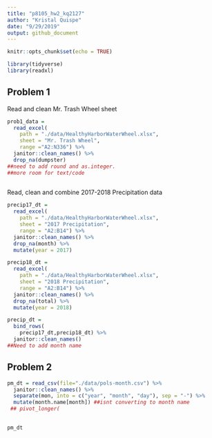 ```yaml
---
title: "p8105_hw2_kq2127"
author: "Kristal Quispe"
date: "9/29/2019"
output: github_document
---
```



```r
knitr::opts_chunk$set(echo = TRUE)

library(tidyverse)
library(readxl)
```

## Problem 1

Read and clean Mr. Trash Wheel sheet

```r
prob1_data = 
  read_excel(
    path = "./data/HealthyHarborWaterWheel.xlsx",
    sheet = "Mr. Trash Wheel",
    range ="A2:N336") %>% 
  janitor::clean_names() %>% 
  drop_na(dumpster)
##need to add round and as.integer.
##more room for text/code
 
```

Read, clean and combine 2017-2018 Precipitation data

```r
precip17_dt = 
  read_excel(
    path = "./data/HealthyHarborWaterWheel.xlsx",
    sheet = "2017 Precipitation",
    range = "A2:B14") %>% 
  janitor::clean_names() %>% 
  drop_na(month) %>% 
  mutate(year = 2017)

precip18_dt = 
  read_excel(
    path = "./data/HealthyHarborWaterWheel.xlsx",
    sheet = "2018 Precipitation",
    range = "A2:B14") %>% 
  janitor::clean_names() %>% 
  drop_na(total) %>% 
  mutate(year = 2018)

precip_dt =
  bind_rows(
    precip17_dt,precip18_dt) %>%
  janitor::clean_names()
##Need to add month name
```

## Problem 2

```r
pm_dt = read_csv(file="./data/pols-month.csv") %>% 
  janitor::clean_names() %>% 
  separate(mon, into = c("year", "month", "day"), sep = "-") %>% 
  mutate(month.name[month]) ##isnt converting to month name
 ## pivot_longer(
    

pm_dt
```

